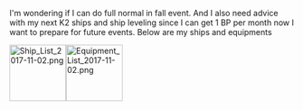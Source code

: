 I'm wondering if I can do full normal in fall event. And I also need advice with my next K2 ships and ship leveling since I can get 1 BP per month now I want to prepare for future events. Below are my ships and equipments

[[File:Ship_List_2017-11-02.png|thumb|left|100px]][[File:Equipment_List_2017-11-02.png|thumb|100px]]<ac_metadata title="My fleet&#039;s readiness and my next K2 ship"> </ac_metadata>